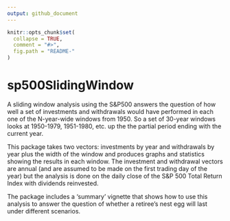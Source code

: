 ```yaml
---
output: github_document
---
```


<!-- README.md is generated from README.Rmd. Please edit that file -->

```r
knitr::opts_chunk$set(
  collapse = TRUE,
  comment = "#>",
  fig.path = "README-"
)
```
sp500SlidingWindow
==================

A sliding window analysis using the S&P500 answers the question of how well a set of investments and withdrawals would have performed in each one of the N-year-wide windows from 1950. So a set of 30-year windows looks at 1950-1979, 1951-1980, etc. up the the partial period ending with the current year.

This package takes two vectors: investments by year and withdrawals by year plus the width of the window and produces graphs and statistics showing the results in each window. The investment and withdrawal vectors are annual (and are assumed to be made on the first trading day of the year) but the analysis is done on the daily close of the S&P 500 Total Return Index with dividends reinvested.

The package includes a 'summary' vignette that shows how to use this analysis to answer the question of whether a retiree's nest egg will last under different scenarios.
